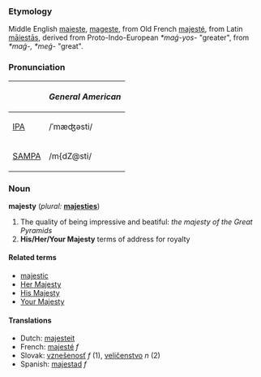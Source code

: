 ===Etymology===
Middle English [[maieste]], [[mageste]], from Old French [[majesté]], from Latin [[maiestas|māiestās]], derived from Proto-Indo-European ''*maǵ-yos-'' "greater", from ''*maǵ-, *meǵ-'' "great".

===Pronunciation===
{| border=1 cellpadding=5
! !! ''General American''
|-
| [[w:IPA|IPA]] || /ˈmæʤəsti/
|-
| [[w:SAMPA|SAMPA]] || /m{dZ@sti/
|}

===Noun===
'''majesty''' (''plural:'' '''[[majesties]]''')
# The quality of being impressive and beatiful: ''the majesty of the Great Pyramids''
# '''His/Her/Your Majesty''' terms of address for royalty

====Related terms====
*[[majestic]]
*[[Her Majesty]]
*[[His Majesty]]
*[[Your Majesty]]

====Translations====
*Dutch: [[majesteit]]
*French: [[majesté]] ''f''
*Slovak: [[vznešenosť]] ''f'' (1), [[veličenstvo]] ''n'' (2)
*Spanish: [[majestad]] ''f''